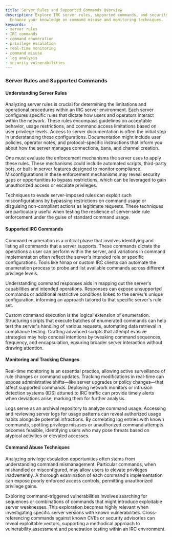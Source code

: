 ```yaml
---
title: Server Rules and Supported Commands Overview
description: Explore IRC server rules, supported commands, and security vulnerabilities.
  Enhance your knowledge on command misuse and monitoring techniques.
keywords:
- server rules
- IRC commands
- command enumeration
- privilege escalation
- real-time monitoring
- command misuse
- log analysis
- security vulnerabilities
---
```


### Server Rules and Supported Commands

#### Understanding Server Rules

Analyzing server rules is crucial for determining the limitations and operational procedures within an IRC server environment. Each server configures specific rules that dictate how users and operators interact within the network. These rules encompass guidelines on acceptable behavior, usage restrictions, and command access limitations based on user privilege levels. Access to server documentation is often the initial step in understanding these configurations. Documentation might include user policies, operator notes, and protocol-specific instructions that inform you about how the server manages connections, bans, and channel creation.

One must evaluate the enforcement mechanisms the server uses to apply these rules. These mechanisms could include automated scripts, third-party bots, or built-in server features designed to monitor compliance. Misconfigurations in these enforcement mechanisms may reveal security gaps or opportunities to bypass restrictions, which can be leveraged to gain unauthorized access or escalate privileges.

Techniques to evade server-imposed rules can exploit such misconfigurations by bypassing restrictions on command usage or disguising non-compliant actions as legitimate requests. These techniques are particularly useful when testing the resilience of server-side rule enforcement under the guise of standard command usage.

#### Supported IRC Commands

Command enumeration is a critical phase that involves identifying and listing all commands that a server supports. These commands dictate the operations a user can perform within the server, and variations in command implementation often reflect the server's intended role or specific configurations. Tools like Nmap or custom IRC clients can automate the enumeration process to probe and list available commands across different privilege levels.

Understanding command responses aids in mapping out the server's capabilities and intended operations. Responses can expose unsupported commands or additional restrictive conditions linked to the server's unique configuration, informing an approach tailored to that specific server's rule set.

Custom command execution is the logical extension of enumeration. Structuring scripts that execute batches of enumerated commands can help test the server's handling of various requests, automating data retrieval in compliance testing. Crafting advanced scripts that attempt evasive strategies may help conceal intentions by tweaking command sequences, frequency, and encapsulation, ensuring broader server interaction without drawing attention.

#### Monitoring and Tracking Changes

Real-time monitoring is an essential practice, allowing active surveillance of rule changes or command updates. Tracking modifications in real-time can expose administrative shifts—like server upgrades or policy changes—that affect supported commands. Deploying network monitors or intrusion detection systems (IDS) attuned to IRC traffic can provide timely alerts when deviations arise, marking them for further analysis.

Logs serve as an archival repository to analyze command usage. Accessing and reviewing server logs for usage patterns can reveal authorized usage habits alongside potential infractions. By correlating log entries with known commands, spotting privilege misuses or unauthorized command attempts becomes feasible, identifying users who may pose threats based on atypical activities or elevated accesses.

#### Command Abuse Techniques

Analyzing privilege escalation opportunities often stems from understanding command mismanagement. Particular commands, when mishandled or misconfigured, may allow users to elevate privileges inadvertently. A thorough examination of each command's implementation can expose poorly enforced access controls, permitting unauthorized privilege gains.

Exploring command-triggered vulnerabilities involves searching for sequences or combinations of commands that might introduce exploitable server weaknesses. This exploration becomes highly relevant when investigating specific server versions with known vulnerabilities. Cross-referencing commands against known CVEs or security advisories can reveal exploitable vectors, supporting a methodical approach to vulnerability assessment and penetration testing within an IRC environment.
